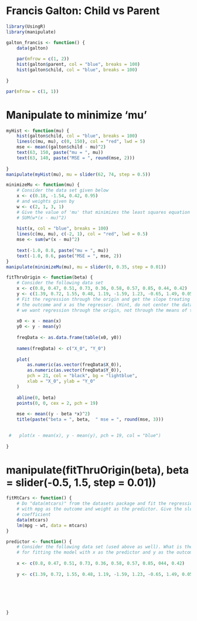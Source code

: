 
# Francis Galton: Child vs Parent

```r
library(UsingR)
library(manipulate)

galton_francis <- function() {
    data(galton)
    
    par(mfrow = c(1, 2))
    hist(galton$parent, col = "blue", breaks = 100)
    hist(galton$child, col = "blue", breaks = 100)
    
}

par(mfrow = c(1, 1))
```
# Manipulate to minimize 'mu'


```r
myHist <- function(mu) {
    hist(galton$child, col = "blue", breaks = 100)
    lines(c(mu, mu), c(0, 150), col = "red", lwd = 5)
    mse <- mean((galton$child - mu)^2)
    text(63, 150, paste("mu = ", mu))
    text(63, 140, paste("MSE = ", round(mse, 2)))
    
}
manipulate(myHist(mu), mu = slider(62, 74, step = 0.5))
```

```r
minimizeMu <- function(mu) {
    # Consider the data set given below
    x <- c(0.18, -1.54, 0.42, 0.95)
    # and weights given by
    w <- c(2, 1, 3, 1)
    # Give the value of 'mu' that minimizes the least squares equation 
    # SUM(w*(x - mu)^2)
    
    hist(x, col = "blue", breaks = 100)
    lines(c(mu, mu), c(-2, 1), col = "red", lwd = 0.5)
    mse <- sum(w*(x - mu)^2)
    
    text(-1.0, 0.8, paste("mu = ", mu))
    text(-1.0, 0.6, paste("MSE = ", mse, 2))
}
manipulate(minimizeMu(mu), mu = slider(0, 0.35, step = 0.01))
```

```r
fitThruOrigin <- function(beta) {
    # Consider the following data set
    x <- c(0.8, 0.47, 0.51, 0.73, 0.36, 0.58, 0.57, 0.85, 0.44, 0.42)
    y <- c(1.39, 0.72, 1.55, 0.48, 1.19, -1.59, 1.23, -0.65, 1.49, 0.05)
    # Fit the regression through the origin and get the slope treating y as the
    # the outcome and x as the regressor. (Hint, do not center the data since 
    # we want regression through the origin, not through the means of the data)
    
    x0 <- x - mean(x)
    y0 <- y - mean(y)
    
    freqData <- as.data.frame(table(x0, y0))
    
    names(freqData) <- c("X_0", "Y_0")
    
    plot(
        as.numeric(as.vector(freqData$X_0)),
        as.numeric(as.vector(freqData$Y_0)),
        pch = 21, col = "black", bg = "lightblue",
        xlab = "X_0", ylab = "Y_0"
    )
    
    abline(0, beta)
    points(0, 0, cex = 2, pch = 19)
    
    mse <- mean((y - beta *x)^2)
    title(paste("beta = ", beta,  " mse = ", round(mse, 3)))

    
 #   plot(x - mean(x), y - mean(y), pch = 19, col = "blue")
    
}
```
# manipulate(fitThruOrigin(beta), beta = slider(-0.5, 1.5, step = 0.01))
```r
fitMtCars <- function() {
    # Do "data(mtcars)" from the datasets package and fit the regression model 
    # with mpg as the outcome and weight as the predictor. Give the slope 
    # coefficient
    data(mtcars)
    lm(mpg ~ wt, data = mtcars)
}
```

```r
predictor <- function() {
    # Consider the following data set (used above as well). What is the intercept
    # for fitting the model with x as the predictor and y as the outcome
    
    x <- c(0.8, 0.47, 0.51, 0.73, 0.36, 0.58, 0.57, 0.85, 044, 0.42)
    
    y <- c(1.39, 0.72, 1.55, 0.48, 1.19, -1.59, 1.23, -0.65, 1.49, 0.05)
    
    
    
    
    
    
}

```


